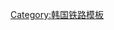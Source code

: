 {{鐵道路線|
| 模板名稱 = 釜田线
| 名稱 = [[釜田线]]
| 代表色 = #0066b3
| 背景顏色 = #ffffff
| 車站列表 = [[伽倻站 (韩国铁道公社)|伽倻]] - [[釜田站 (韩国铁道公社)|釜田]]}}<noinclude>
[[Category:韩国铁路模板]]

</noinclude>